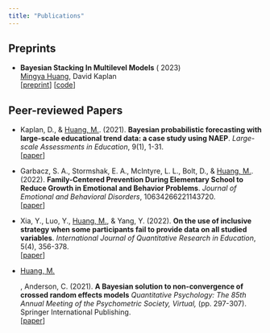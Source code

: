 ```yaml
---
title: "Publications"
---
```


## Preprints

-   **Bayesian Stacking In Multilevel Models** ( 2023) <br><ins>Mingya Huang</ins>, David Kaplan <br> \[[preprint](https://psyarxiv.com/e9m6x/)\] \[[code](https://github.com/huskyh233)\]

## Peer-reviewed Papers

-   Kaplan, D., & <ins>Huang, M.</ins>. (2021). **Bayesian probabilistic forecasting with large-scale educational trend data: a case study using NAEP**. *Large-scale Assessments in Education*, 9(1), 1-31. <br>\[[paper](https://largescaleassessmentsineducation.springeropen.com/articles/10.1186/s40536-021-00108-2)\]

-   Garbacz, S. A., Stormshak, E. A., McIntyre, L. L., Bolt, D., & <ins>Huang, M.</ins>. (2022). **Family-Centered Prevention During Elementary School to Reduce Growth in Emotional and Behavior Problems**. *Journal of Emotional and Behavioral Disorders*, 10634266221143720. <br>\[[paper](https://journals-sagepub-com.ezproxy.library.wisc.edu/doi/full/10.1177/10634266221143720?casa_token=ywulmi8gvkkAAAAA%3AVBQd0M87g0LfgcT_1qgMCjGYPyzTS2ADkBVANXebAWV_tmbsJWXQWiDxQLcTi4uAMgVGWXFciUc)\]

-   Xia, Y., Luo, Y., <ins>Huang, M.</ins>, & Yang, Y. (2022). **On the use of inclusive strategy when some participants fail to provide data on all studied variables**. *International Journal of Quantitative Research in Education*, 5(4), 356-378. <br>\[[paper](https://www.inderscienceonline.com/doi/abs/10.1504/IJQRE.2022.129794)\]

-   <ins>Huang, M.</ins>, Anderson, C. (2021). **A Bayesian solution to non-convergence of crossed random effects models** *Quantitative Psychology: The 85th Annual Meeting of the Psychometric Society, Virtual,* (pp. 297-307). Springer International Publishing. <br>\[[paper](https://link.springer.com/chapter/10.1007/978-3-030-74772-5_27)\]

